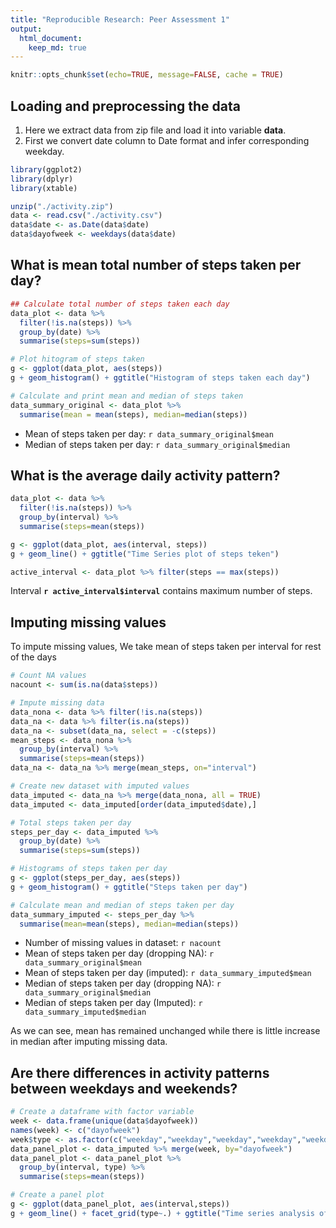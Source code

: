 ```yaml
---
title: "Reproducible Research: Peer Assessment 1"
output: 
  html_document:
    keep_md: true
---
```


```r
knitr::opts_chunk$set(echo=TRUE, message=FALSE, cache = TRUE)
```

## Loading and preprocessing the data

1. Here we extract data from zip file and load it into variable **data**.  
2. First we convert date column to Date format and infer corresponding weekday.  

```r
library(ggplot2)
library(dplyr)
library(xtable)

unzip("./activity.zip")
data <- read.csv("./activity.csv")
data$date <- as.Date(data$date)
data$dayofweek <- weekdays(data$date)
```

## What is mean total number of steps taken per day?
```r
## Calculate total number of steps taken each day
data_plot <- data %>%
  filter(!is.na(steps)) %>%
  group_by(date) %>%
  summarise(steps=sum(steps))

# Plot hitogram of steps taken
g <- ggplot(data_plot, aes(steps))
g + geom_histogram() + ggtitle("Histogram of steps taken each day")

# Calculate and print mean and median of steps taken
data_summary_original <- data_plot %>%
  summarise(mean = mean(steps), median=median(steps))
```
* Mean of steps taken per day: `r data_summary_original$mean`  
* Median of steps taken per day: `r data_summary_original$median`  

## What is the average daily activity pattern?
```r
data_plot <- data %>%
  filter(!is.na(steps)) %>%
  group_by(interval) %>%
  summarise(steps=mean(steps))

g <- ggplot(data_plot, aes(interval, steps))
g + geom_line() + ggtitle("Time Series plot of steps teken")
```

``` r
active_interval <- data_plot %>% filter(steps == max(steps))
```

Interval **`r active_interval$interval`** contains maximum number of steps.  

## Imputing missing values

To impute missing values, We take mean of steps taken per interval for rest of the days

``` r
# Count NA values
nacount <- sum(is.na(data$steps))

# Impute missing data
data_nona <- data %>% filter(!is.na(steps))
data_na <- data %>% filter(is.na(steps))
data_na <- subset(data_na, select = -c(steps))
mean_steps <- data_nona %>%
  group_by(interval) %>%
  summarise(steps=mean(steps))
data_na <- data_na %>% merge(mean_steps, on="interval")

# Create new dataset with imputed values
data_imputed <- data_na %>% merge(data_nona, all = TRUE)
data_imputed <- data_imputed[order(data_imputed$date),]

# Total steps taken per day
steps_per_day <- data_imputed %>%
  group_by(date) %>% 
  summarise(steps=sum(steps))

# Histograms of steps taken per day
g <- ggplot(steps_per_day, aes(steps))
g + geom_histogram() + ggtitle("Steps taken per day")

# Calculate mean and median of steps taken per day
data_summary_imputed <- steps_per_day %>%
  summarise(mean=mean(steps), median=median(steps))
```

* Number of missing values in dataset: `r nacount`
* Mean of steps taken per day (dropping NA): `r data_summary_original$mean`  
* Mean of steps taken per day (imputed): `r data_summary_imputed$mean`  
* Median of steps taken per day (dropping NA): `r data_summary_original$median`  
* Median of steps taken per day (Imputed): `r data_summary_imputed$median` 

As we can see, mean has remained unchanged while there is little increase in median
after imputing missing data.

## Are there differences in activity patterns between weekdays and weekends?
```r
# Create a dataframe with factor variable
week <- data.frame(unique(data$dayofweek))
names(week) <- c("dayofweek")
week$type <- as.factor(c("weekday","weekday","weekday","weekday","weekday","weekend","weekend"))
data_panel_plot <- data_imputed %>% merge(week, by="dayofweek")
data_panel_plot <- data_panel_plot %>%
  group_by(interval, type) %>%
  summarise(steps=mean(steps))

# Create a panel plot
g <- ggplot(data_panel_plot, aes(interval,steps))
g + geom_line() + facet_grid(type~.) + ggtitle("Time series analysis of weedays and weekends")
```
